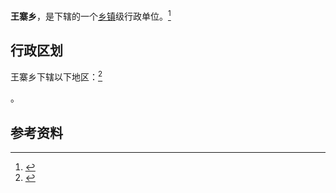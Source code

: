 {{中国乡级行政区|41/04/82/202/000}}

'''王寨乡'''，是{{PRC admin/fullname|41/04/82/202/000|3}}下辖的一个[[乡镇|乡镇]]级行政单位。<ref>{{PRC admin/ref sgc|{{PRC admin/parent|41/04/82/202/000}}}}</ref>

== 行政区划 ==

王寨乡下辖以下地区：<ref>{{PRC admin/ref sgc|41/04/82/202/000}}</ref>

{{PRC admin/children|41/04/82/202/000}}。

== 参考资料 ==

{{reflist}}

{{行政区划小作品}}
{{PRC admin/navcat|41/04/82/202/000}}
